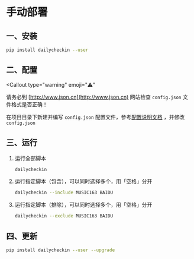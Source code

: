 
<Cards>
  <Card
    title="Docker 部署"
    href="/install/docker"
  />
  <Card
    title="青龙部署"
    href="/install/qinglong"
  />
  <Card
    title="群晖部署"
    href="/install/synology"
  />
</Cards>

# 手动部署

## 一、安装

```bash copy
pip install dailycheckin --user
```

## 二、配置

<Callout
  type="warning"
  emoji="⚠️"
>
  请务必到 [http://www.json.cn](http://www.json.cn) 网站检查 `config.json`
  文件格式是否正确！
</Callout>

在项目目录下新建并编写 `config.json` 配置文件，参考[配置说明文档](/settings/config) ，并修改 `config.json`

## 三、运行

1. 运行全部脚本

   ```bash copy
   dailycheckin
   ```

2. 运行指定脚本（包含），可以同时选择多个，用「空格」分开

   ```bash copy
   dailycheckin --include MUSIC163 BAIDU
   ```

3. 运行指定脚本（排除），可以同时选择多个，用「空格」分开

   ```bash copy
   dailycheckin --exclude MUSIC163 BAIDU
   ```

## 四、更新

```bash copy
pip install dailycheckin --user --upgrade
```
